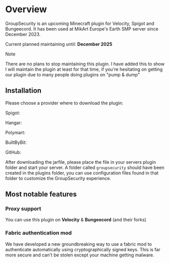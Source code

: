 # Overview
GroupSecurity is an upcoming Minecraft plugin for Velocity, Spigot and Bungeecord. It has been used at MikArt Europe's Earth SMP server since December 2023.

Current planned maintaining until: **December 2025**

> [!NOTE]
>
> There are no plans to stop maintaining this plugin. I have added this to show I will maintain the plugin at least for that time, if you're hesitating on getting our plugin due to many people doing plugins on "pump & dump"

## Installation
Please choose a provider where to download the plugin:

Spigot:

Hangar:

Polymart:

BuiltByBit:

GitHub:

After downloading the jarfile, please place the file in your servers plugin folder and start your server. A folder called `groupsecurity` should have been created in the plugins folder, you can use configuration files found in that folder to customize the GroupSecurity experience.

## Most notable features
### Proxy support
You can use this plugin on **Velocity** & **Bungeecord** (and their forks)

### Fabric authentication mod
We have developed a new groundbreaking way to use a fabric mod to authenticate automatically using cryptographically signed keys. This is far more secure and can't be stolen except your machine getting malware.